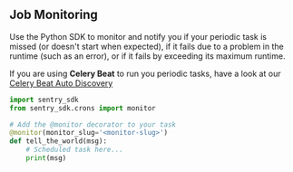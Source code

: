 ## Job Monitoring

Use the Python SDK to monitor and notify you if your periodic task is missed (or doesn't start when expected), if it fails due to a problem in the runtime (such as an error), or if it fails by exceeding its maximum runtime.

<Alert level="info" title="Note on Celery">

If you are using **Celery Beat** to run you periodic tasks, have a look at our [Celery Beat Auto Discovery](/platforms/python/guides/celery/crons/)

</Alert>

```python
import sentry_sdk
from sentry_sdk.crons import monitor

# Add the @monitor decorator to your task
@monitor(monitor_slug='<monitor-slug>')
def tell_the_world(msg):
    # Scheduled task here...
    print(msg)
```
